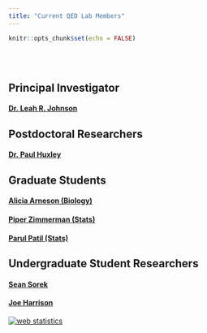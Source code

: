 ```yaml
---
title: "Current QED Lab Members"
---
```


```r
knitr::opts_chunk$set(echo = FALSE)
```

<br>
<br>

## Principal Investigator

#### [Dr. Leah R. Johnson](leahJ.html)

## Postdoctoral Researchers

#### [Dr. Paul Huxley](paulH.html)

## Graduate Students

#### [Alicia Arneson (Biology)](aliciaA.html)

#### [Piper Zimmerman (Stats)](piperZ.html)

#### [Parul Patil (Stats)](parulP.html)

## Undergraduate Student Researchers

####   [Sean Sorek](seanS.html)
####   [Joe Harrison](joeh.html)

```{=html}
<!-- Default Statcounter code for QED
http://leah.johnson-gramacy.com/QED/ -->
```
```{=html}
<script type="text/javascript">
var sc_project=10740637; 
var sc_invisible=1; 
var sc_security="092cf49e"; 
</script>
```
```{=html}
<script type="text/javascript"
src="https://www.statcounter.com/counter/counter.js"
async></script>
```
<noscript>

::: statcounter
<a title="web statistics"
href="https://statcounter.com/" target="_blank"><img src="https://c.statcounter.com/10740637/0/092cf49e/1/" alt="web statistics" class="statcounter"/></a>
:::

</noscript>

<!-- End of Statcounter Code -->
